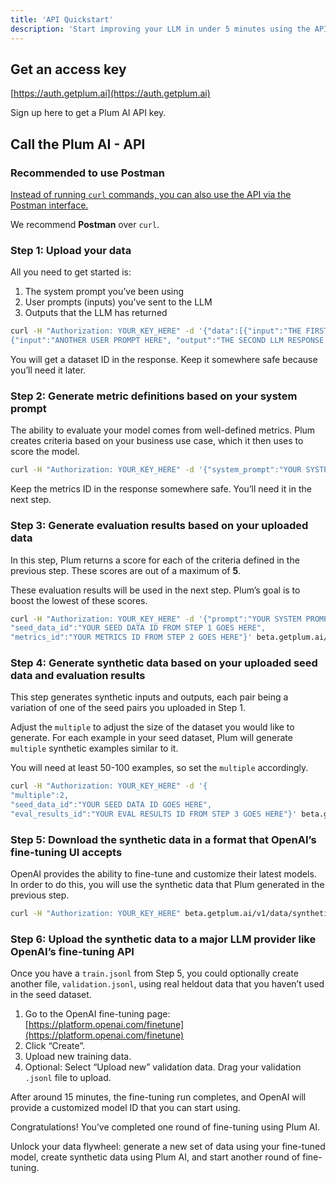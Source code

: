```yaml
---
title: 'API Quickstart'
description: 'Start improving your LLM in under 5 minutes using the API'
---
```


## Get an access key

[https://auth.getplum.ai](https://auth.getplum.ai) 

Sign up here to get a Plum AI API key.

## Call the Plum AI - API

### Recommended to use Postman

[Instead of running `curl` commands, you can also use the API via the Postman interface.](https://www.postman.com/research-astronomer-38444972/workspace/plum-api-beta-endpoints/collection/39138842-02681bf5-2542-4a19-8f3f-36058f6683d9?action=share&creator=39138842)

We recommend **Postman** over `curl`.

### Step 1: Upload your data

All you need to get started is: 

1. The system prompt you’ve been using
2. User prompts (inputs) you’ve sent to the LLM
3. Outputs that the LLM has returned

```bash
curl -H "Authorization: YOUR_KEY_HERE" -d '{"data":[{"input":"THE FIRST USER PROMPT HERE", "output":"THE FIRST LLM RESPONSE HERE"},
{"input":"ANOTHER USER PROMPT HERE", "output":"THE SECOND LLM RESPONSE HERE"}], "system_prompt":"YOUR SYSTEM PROMPT HERE"}' beta.getplum.ai/v1/data/seed
```

You will get a dataset ID in the response. Keep it somewhere safe because you’ll need it later.

### Step 2: Generate metric definitions based on your system prompt

The ability to evaluate your model comes from well-defined metrics. Plum creates criteria based on your business use case, which it then uses to score the model.

```bash
curl -H "Authorization: YOUR_KEY_HERE" -d '{"system_prompt":"YOUR SYSTEM PROMPT GOES HERE"}' beta.getplum.ai/v1/questions
```

Keep the metrics ID in the response somewhere safe. You’ll need it in the next step.

### Step 3: Generate evaluation results based on your uploaded data

In this step, Plum returns a score for each of the criteria defined in the previous step. These scores are out of a maximum of **5**.

These evaluation results will be used in the next step. Plum’s goal is to boost the lowest of these scores.

```bash
curl -H "Authorization: YOUR_KEY_HERE" -d '{"prompt":"YOUR SYSTEM PROMPT GOES HERE", 
"seed_data_id":"YOUR SEED DATA ID FROM STEP 1 GOES HERE", 
"metrics_id":"YOUR METRICS ID FROM STEP 2 GOES HERE"}' beta.getplum.ai/v1/evaluate
```

### Step 4: Generate synthetic data based on your uploaded seed data and evaluation results

This step generates synthetic inputs and outputs, each pair being a variation of one of the seed pairs you uploaded in Step 1.

Adjust the `multiple` to adjust the size of the dataset you would like to generate. For each example in your seed dataset, Plum will generate `multiple` synthetic examples similar to it.

You will need at least 50-100 examples, so set the `multiple` accordingly.

```bash
curl -H "Authorization: YOUR_KEY_HERE" -d '{
"multiple":2, 
"seed_data_id":"YOUR SEED DATA ID GOES HERE", 
"eval_results_id":"YOUR EVAL RESULTS ID FROM STEP 3 GOES HERE"}' beta.getplum.ai/v1/augment
```

### Step 5: Download the synthetic data in a format that OpenAI’s fine-tuning UI accepts

OpenAI provides the ability to fine-tune and customize their latest models. In order to do this, you will use the synthetic data that Plum generated in the previous step.

```bash
curl -H "Authorization: YOUR_KEY_HERE" beta.getplum.ai/v1/data/synthetic_openai/1729625334491 > train.jsonl
```

### Step 6: Upload the synthetic data to a major LLM provider like OpenAI’s fine-tuning API

Once you have a `train.jsonl` from Step 5, you could optionally create another file, `validation.jsonl`, using real heldout data that you haven’t used in the seed dataset.

1. Go to the OpenAI fine-tuning page: [https://platform.openai.com/finetune](https://platform.openai.com/finetune)
2. Click “Create”.
3. Upload new training data.
4. Optional: Select “Upload new” validation data. Drag your validation `.jsonl` file to upload.

After around 15 minutes, the fine-tuning run completes, and OpenAI will provide a customized model ID that you can start using.

Congratulations! You’ve completed one round of fine-tuning using Plum AI.

Unlock your data flywheel: generate a new set of data using your fine-tuned model, create synthetic data using Plum AI, and start another round of fine-tuning.